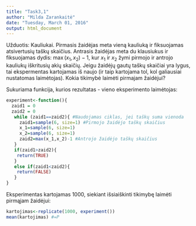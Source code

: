 ```yaml
---
title: "Task3,1"
author: "Milda Zarankaitė"
date: "Tuesday, March 01, 2016"
output: html_document
---
```

Užduotis: Kauliukai. Pirmasis žaidėjas meta vieną kauliuką ir fiksuojamas atsivertusių taškų skaičius. Antrasis žaidėjas meta du klausiukus ir fiksuojamas dydis: $\max(x_1, x_2)-1$, kur $x_1$ ir $x_2$ žymi pirmojo ir antrojo kauliukų iškritusių akių skaičių. Jeigu žaidėjų gautų taškų skaičiai yra lygus, tai ekspermentas kartojamas iš naujo (ir taip kartojama tol, kol galiausiai nustatomas laimėtojas). Kokia tikimybė laimėti pirmajam žaidėjui?

Sukuriama funkcija, kurios rezultatas - vieno eksperimento laimėtojas:
```r

experiment<-function(){
  zaid1 = 0
  zaid2 = 0
   while (zaid1==zaid2){ #Naudojamas ciklas, jei taškų suma vienoda
     zaid1=sample(6, size=1) #Pirmojo žaidėjo taškų skaičius 
     x_1=sample(6, size=1) 
     x_2=sample(6, size=1)
     zaid2=max(x_1,x_2)-1 #Antrojo žaidėjo taškų skaičius
   }
   if(zaid1>zaid2){   
    return(TRUE)
   }  
   else if(zaid1<zaid2){
    return(FALSE)
   }
}
```

Eksperimentas kartojamas 1000, siekiant išsiaiškinti tikimybę laimėti pirmąjam žaidėjui:

```r
kartojimas<-replicate(1000, experiment()) 
mean(kartojimas) #=P
```
